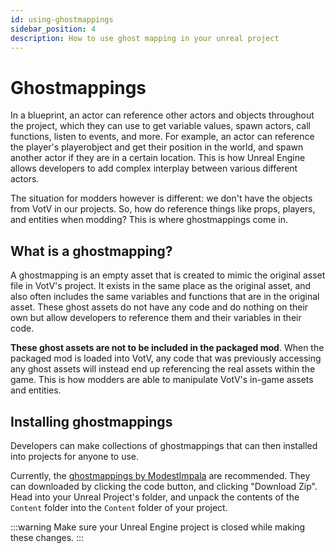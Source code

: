 ```yaml
---
id: using-ghostmappings
sidebar_position: 4
description: How to use ghost mapping in your unreal project
---
```


# Ghostmappings
In a blueprint, an actor can reference other actors and objects throughout the project, which they can use to get variable values, spawn actors, call functions, listen to events, and more. For example, an actor can reference the player's playerobject and get their position in the world, and spawn another actor if they are in a certain location. This is how Unreal Engine allows developers to add complex interplay between various different actors.

The situation for modders however is different: we don't have the objects from VotV in our projects. So, how do reference things like props, players, and entities when modding? This is where ghostmappings come in.

## What is a ghostmapping?
A ghostmapping is an empty asset that is created to mimic the original asset file in VotV's project. It exists in the same place as the original asset, and also often includes the same variables and functions that are in the original asset. These ghost assets do not have any code and do nothing on their own but allow developers to reference them and their variables in their code.

**These ghost assets are not to be included in the packaged mod**. When the packaged mod is loaded into VotV, any code that was previously accessing any ghost assets will instead end up referencing the real assets within the game. This is how modders are able to manipulate VotV's in-game assets and entities.

## Installing ghostmappings
Developers can make collections of ghostmappings that can then installed into projects for anyone to use.

Currently, the [ghostmappings by ModestImpala](https://github.com/modestimpala/VotV_ghostmapping) are recommended. They can downloaded by clicking the code button, and clicking "Download Zip". Head into your Unreal Project's folder, and unpack the contents of the `Content` folder into the `Content` folder of your project.

:::warning
Make sure your Unreal Engine project is closed while making these changes.
:::
